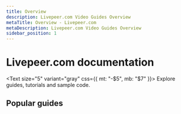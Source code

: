 ```yaml
---
title: Overview
description: Livepeer.com Video Guides Overview
metaTitle: Overview - Livepeer.com
metaDescription: Livepeer.com Video Guides Overview
sidebar_position: 1
---
```


# Livepeer.com documentation

<Text size="5" variant="gray" css={{ mt: "-$5", mb: "$7" }}>
  Explore guides, tutorials and sample code.
</Text>

<!-- {/* <Grid
  gap={6}
  css={{
    mb: "$9",
    gridTemplateColumns: "repeat(1, 1fr)",
    "@bp1": {
      gridTemplateColumns: "repeat(2, 1fr)",
    },
  }}>
  <Post
    title="Start Live Streaming"
    description="Quickly get started with Livepeer.com"
    href="/docs/guides/start-live-streaming/tutorial"
    image="/img/docs/thumbnail.jpg"
  />
  <Post
    title="Supported Codecs and Workflows"
    description="Review the workflows Livepeer.com supports"
    href="/docs/guides/start-live-streaming/support-matrix"
    image="/img/docs/thumbnail2.jpg"
  />
</Grid> */} -->

## Popular guides
<!-- 
<Grid
  gap={3}
  css={{
    gridTemplateColumns: "repeat(1, 1fr)",
    "@bp1": {
      gridTemplateColumns: "repeat(2, 1fr)",
    },
    "@bp2": {
      gridTemplateColumns: "repeat(3, 1fr)",
    },
  }}>
  <Card
    href="/docs/guides/start-live-streaming/tutorial"
    title="Start live streaming with Livepeer.com"
  />
  <Card
    href="/docs/guides/application-development/example-app"
    title="Clone an example application"
  />
  <Card
    href="/docs/guides/start-live-streaming/playback"
    title="Playback a live stream"
  />
  <Card
    href="/docs/guides/start-live-streaming/broadcasting"
    title="Configure broadcast software"
  />
  <Card
    href="/docs/guides/start-live-streaming/record"
    title="Record a live stream session"
  />
  <Card
    href="/docs/guides/start-live-streaming/debug-live-stream-issues"
    title="Debug live stream issues"
  />
</Grid> -->